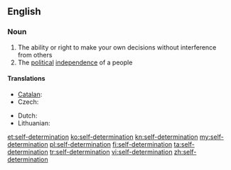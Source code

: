 ==English==

===Noun===
{{wikipedia}}
{{en-noun|sg=[[self]]-[[determination]]|-}}

# The ability or right to make your own decisions without interference from others
# The [[political]] [[independence]] of a people

====Translations====
{{trans-top|political independence of a people}}
* [[Catalan]]: {{t|ca|autodeterminació|f}}
* Czech: {{t-|cs|sebeurčení|n}}
{{trans-mid}}
* Dutch: {{t-|nl|zelfbeschikking|f}}
* Lithuanian: {{t|lt|apsisprendimas|m}}
{{trans-bottom}}

[[et:self-determination]]
[[ko:self-determination]]
[[kn:self-determination]]
[[my:self-determination]]
[[pl:self-determination]]
[[fi:self-determination]]
[[ta:self-determination]]
[[tr:self-determination]]
[[vi:self-determination]]
[[zh:self-determination]]
